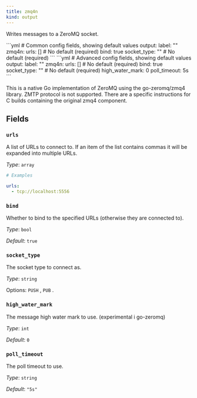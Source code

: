 ```yaml
---
title: zmq4n
kind: output
---
```


Writes messages to a ZeroMQ socket.


<Tabs>
<TabItem label="Common">
```yml
# Common config fields, showing default values
output:
  label: ""
  zmq4n:
    urls: [] # No default (required)
    bind: true
    socket_type: "" # No default (required)
```
</TabItem>
<TabItem label="Advanced">
```yml
# Advanced config fields, showing default values
output:
  label: ""
  zmq4n:
    urls: [] # No default (required)
    bind: true
    socket_type: "" # No default (required)
    high_water_mark: 0
    poll_timeout: 5s
```
</TabItem>
</Tabs>


This is a native Go implementation of ZeroMQ using the go-zeromq/zmq4 library. ZMTP protocol is not supported.
There are a specific instructions for C builds containing the original zmq4 component.

## Fields

### `urls`

A list of URLs to connect to. If an item of the list contains commas it will be expanded into multiple URLs.


*Type*: `array`


```yml
# Examples

urls:
  - tcp://localhost:5556
```

### `bind`

Whether to bind to the specified URLs (otherwise they are connected to).


*Type*: `bool`

*Default*: `true`

### `socket_type`

The socket type to connect as.


*Type*: `string`


Options:
`PUSH`
, `PUB`
.

### `high_water_mark`

The message high water mark to use. (experimental i go-zeromq)


*Type*: `int`

*Default*: `0`

### `poll_timeout`

The poll timeout to use.


*Type*: `string`

*Default*: `"5s"`


